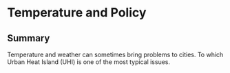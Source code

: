 # Temperature and Policy

## Summary

Temperature and weather can sometimes bring problems to cities. To which Urban Heat Island (UHI) is one of the most typical issues.